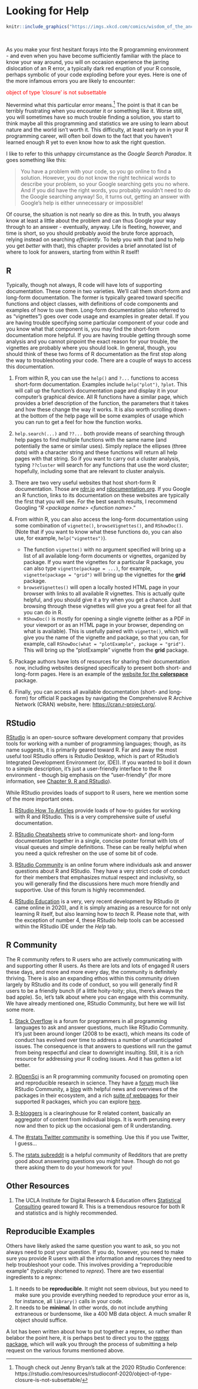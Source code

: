 # Looking for Help {#lookingforhelp}

```r

knitr::include_graphics("https://imgs.xkcd.com/comics/wisdom_of_the_ancients.png")

```

<br>

As you make your first hesitant forays into the R programming environment - and even when you have become sufficiently familiar with the place to know your way around, you will on occasion experience the jarring dislocation of an R error, a typically dark red eruption of your R console, perhaps symbolic of your code exploding before your eyes. Here is one of the more infamous errors you are likely to encounter:

<p style='color:red'>object of type 'closure' is not subsettable</p>  

Nevermind what this particular error means.^[Though check out Jenny Bryan's talk at the 2020 RStudio Conference: https://rstudio.com/resources/rstudioconf-2020/object-of-type-closure-is-not-subsettable/] The point is that it can be terribly frustrating when you encounter it or something like it. Worse still, you will sometimes have so much trouble finding a solution, you start to think maybe all this programming and statistics we are using to learn about nature and the world isn't worth it. This difficulty, at least early on in your R programming career, will often boil down to the fact that you haven't learned enough R yet to even know how to ask the right question. 

I like to refer to this unhappy circumstance as the _Google Search Paradox_. It goes something like this: 

> You have a problem with your code, so you go online to find a solution. However, you do not know the right technical words to describe your problem, so your Google searching gets you no where. And if you did have the right words, you probably wouldn't need to do the Google searching anyway! So, it turns out, getting an answer with Google's help is either unnecessary or impossible!

Of course, the situation is not nearly so dire as this. In truth, you always know at least a little about the problem and can thus Google your way through to an answer - eventually, anyway. Life is fleeting, however, and time is short, so you should probably avoid the brute force approach, relying instead on searching _efficiently_. To help you with that (and to help you get _better_ with that), this chapter provides a brief annotated list of where to look for answers, starting from within R itself!  

## R

Typically, though not always, R code will have lots of supporting documentation. These come in two varieties. We'll call them short-form and long-form documentation. The former is typically geared toward specific functions and object classes, with definitions of code components and examples of how to use them. Long-form documentation (also referred to as "vignettes") goes over code usage and examples in greater detail. If you are having trouble specifying some particular component of your code and you know what that component is, you may find the short-form documentation more helpful. If you are having trouble getting through some analysis and you cannot pinpoint the exact reason for your trouble, the vignettes are probably where you should look. In general, though, you should think of these two forms of R documentation as the first stop along the way to troubleshooting your code. There are a couple of ways to access this documentation.

1. From within R, you can use the `help()` and `?...` functions to access short-form documentation. Examples include `help("plot")`, `?plot`. This will call up the function's documentation page and display it in your computer's graphical device. All R functions have a similar page, which provides a brief description of the function, the parameters that it takes and how these change the way it works. It is also worth scrolling down - at the bottom of the help page will be some examples of usage which you can run to get a feel for how the function works. 

2. `help.search(...)` and `??...` both provide means of searching through help pages to find multiple functions with the same name (and potentially the same or similar uses). Simply replace the ellipses (three dots) with a character string and these functions will return all help pages with that string. So if you want to carry out a cluster analysis, typing `??cluster` will search for any functions that use the word cluster; hopefully, including some that are relevant to cluster analysis.  

3. There are two very useful websites that host short-form R documentation. Those are [rdrr.io](https://rdrr.io/) and [rdocumentation.org](https://www.rdocumentation.org/). If you Google an R function, links to its documentation on these websites are typically the first that you will see. For the best search results, I recommend Googling "_R \<package name\> \<function name\>_." 

4. From within R, you can also access the long-form documentation using some combination of `vignette()`, `browseVignettes()`, and `RShowDoc()`. (Note that if you want to know what these functions do, you can also use, for example, `help("vignettes")`). 
    + The function `vignette()` with no argument specified will bring up a list of all available long-form documents or vignettes, organized by package. If you want the vignettes for a particular R package, you can also type `vignette(package = ...)`, for example, `vignette(package = "grid")` will bring up the vignettes for the __grid__ package.  
    + `browseVignettes()` will open a locally hosted HTML page in your browser with links to all available R vignettes. This is actually quite helpful, and you should give it a try when you get a chance. Just browsing through these vignettes will give you a great feel for all that you can do in R.    
    + `RShowDoc()` is mostly for opening a single vignette (either as a PDF in your viewport or as an HTML page in your browser, depending on what is available). This is usefully paired with `vignette()`, which will give you the name of the vignette and package, so that you can, for example, call `RShowDoc(what = "plotExample", package = "grid")`. This will bring up the "plotExample" vignette from the __grid__ package.  

5. Package authors have lots of resources for sharing their documentation now, including websites designed specifically to present both short- and long-form pages. Here is an example of the [website for the __colorspace__](http://colorspace.r-forge.r-project.org/) package.  

6. Finally, you can access all available documentation (short- and long-form) for official R packages by navigating the Comprehensive R Archive Network (CRAN) website, here: [https://cran.r-project.org/](https://cran.r-project.org/).  

## RStudio

[RStudio](https://rstudio.com/) is an open-source software development company that provides tools for working with a number of programming languages; though, as its name suggests, it is primarily geared toward R. Far and away the most useful tool RStudio offers is Rstudio Desktop, which is part of RStudio's Integrated Development Environment (or, IDE)). If you wanted to boil it down to a simple description, it's just a user-friendly interface to the R environment - though big emphasis on the "user-friendly" (for more information, see [Chapter 9. R and RStudio](#randrstudio)).  

While RStudio provides loads of support to R users, here we mention some of the more important ones.  

1. [RStudio How To Articles](https://support.rstudio.com/hc/en-us/categories/200035113-Documentation) provide loads of how-to guides for working with R and RStudio. This is a very comprehensive suite of useful documentation.  

2. [RStudio Cheatsheets](https://rstudio.com/resources/cheatsheets/) strive to communicate short- and long-form documentation together in a single, concise poster format with lots of visual queues and simple definitions. These can be really helpful when you need a quick refresher on the use of some bit of code.   

3. [RStudio Community](https://community.rstudio.com/) is an online forum where individuals ask and answer questions about R and RStudio. They have a very strict code of conduct for their members that emphasizes mutual respect and inclusivity, so you will generally find the discussions here much more friendly and supportive. Use of this forum is highly recommended.

4. [RStudio Education](https://education.rstudio.com/) is a very, very recent development by RStudio (it came online in 2020), and it is simply amazing as a resource for not only learning R itself, but also learning how to _teach_ R. 
Please note that, with the exception of number 4, these RStudio help tools can be accessed within the RStudio IDE under the _Help_ tab.

## R Community

The R community refers to R users who are actively communicating with and supporting other R users. As there are lots and lots of engaged R users these days, and more and more every day, the community is definitely thriving. There is also an expanding ethos within this community driven largely by RStudio and its code of conduct, so you will generally find R users to be a friendly bunch (if a little hoity-toity; plus, there's always the bad apple). So, let's talk about where you can engage with this community. We have already mentioned one, RStudio Community, but here we will list some more.

1. [Stack Overflow](https://stackoverflow.com/) is a forum for programmers in all programming languages to ask and answer questions, much like RStudio Community. It's just been around longer (2008 to be exact), which means its code of conduct has evolved over time to address a number of unanticipated issues. The consequence is that answers to questions will run the gamut from being respectful and clear to downright insulting. Still, it is a rich resource for addressing your R coding issues. And it has gotten a lot better.  

2. [ROpenSci](https://ropensci.org/) is an R programming community focused on promoting open and reproducible research in science. They have a [forum](https://discuss.ropensci.org/) much like RStudio Community, a [blog](https://ropensci.org/blog/) with helpful news and overviews of the packages in their ecosystem, and a rich [suite of webpages](https://docs.ropensci.org/) for their supported R packages, which you can explore [here](https://ropensci.org/packages/).  

3. [R-bloggers](https://www.r-bloggers.com/) is a clearinghouse for R related content, basically an aggregator of content from individual blogs. It is worth perusing every now and then to pick up the occasional gem of R understanding.  

4. The [#rstats Twitter community](https://twitter.com/search?q=%23rstats&src=typd) is something. Use this if you use Twitter, I guess...

5. The [rstats subreddit](https://www.reddit.com/r/rstats/) is a helpful community of Redditors that are pretty good about answering questions you might have. Though do not go there asking them to do your homework for you!

## Other Resources

1. The UCLA Institute for Digital Research & Education offers [Statistical Consulting](https://stats.idre.ucla.edu/r/) geared toward R. This is a tremendous resource for both R and statistics and is highly recommended. 

## Reproducible Examples

Others have likely asked the same question you want to ask, so you not always need to post your question. If you do, however, you need to make sure you provide R users with all the information and resources they need to help troubleshoot your code. This involves providing a "reproducible example" (typically shortened to _reprex_). There are two essential ingredients to a reprex: 

1. It needs to be __reproducible__. It might not seem obvious, but you need to make sure you provide everything needed to reproduce your error as is, for instance, all `library()` calls in your code.
2. It needs to be __minimal__. In other words, do not include anything extraneous or burdensome, like a 400 MB data object. A much smaller R object should suffice.   

A lot has been written about how to put together a reprex, so rather than belabor the point here, it is perhaps best to direct you to the [reprex package](https://reprex.tidyverse.org/), which will walk you through the process of submitting a help request on the various forums mentioned above.  
